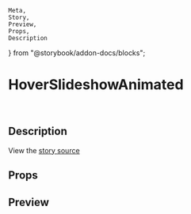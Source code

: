 	Meta,
	Story,
	Preview,
	Props,
	Description
} from "@storybook/addon-docs/blocks";

<Meta title="Demos|HoverSlideshowAnimated" component={HoverSlideshowAnimated} />

# HoverSlideshowAnimated

<br />

## Description

<Description of={HoverSlideshowAnimated} />

View the [story source](https://raw.githubusercontent.com/davidcalhoun/react-hover-slideshow/master/src/HoverSlideshowAnimated.stories.mdx)

## Props

<Props of={HoverSlideshowAnimated} />

## Preview

<Preview>
	<Story name="default">
		<HoverSlideshowAnimated
			aria-label="Muybridge horse gallop slideshow"
			width="410px"
			height="308px"
			images={[
				"https://raw.githubusercontent.com/davidcalhoun/react-hover-slideshow/master/static/01.jpg",
				"https://raw.githubusercontent.com/davidcalhoun/react-hover-slideshow/master/static/02.jpg",
				"https://raw.githubusercontent.com/davidcalhoun/react-hover-slideshow/master/static/03.jpg",
				"https://raw.githubusercontent.com/davidcalhoun/react-hover-slideshow/master/static/04.jpg",
				"https://raw.githubusercontent.com/davidcalhoun/react-hover-slideshow/master/static/05.jpg",
				"https://raw.githubusercontent.com/davidcalhoun/react-hover-slideshow/master/static/06.jpg",
				"https://raw.githubusercontent.com/davidcalhoun/react-hover-slideshow/master/static/07.jpg",
				"https://raw.githubusercontent.com/davidcalhoun/react-hover-slideshow/master/static/08.jpg",
				"https://raw.githubusercontent.com/davidcalhoun/react-hover-slideshow/master/static/09.jpg",
				"https://raw.githubusercontent.com/davidcalhoun/react-hover-slideshow/master/static/10.jpg",
				"https://raw.githubusercontent.com/davidcalhoun/react-hover-slideshow/master/static/11.jpg",
				"https://raw.githubusercontent.com/davidcalhoun/react-hover-slideshow/master/static/12.jpg"
			]}
		/>
	</Story>
</Preview>
